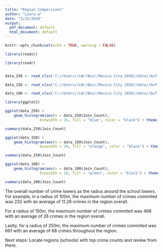 ```yaml
---
title: "Region Comparisons"
author: "Laura.w"
date: "2/25/2020"
output:
  pdf_document: default
  html_document: default
---
```


```r
knitr::opts_chunk$set(echo = TRUE, warning = FALSE)
```


```r
library(readxl)

library(readr)


data_250 <- read_xlsx('C://Users//LW//Box//Mexico City 2020//data//buffer_250_crime1_TableToExcel.xlsx')

data_150 <- read_xlsx('C://Users//LW//Box//Mexico City 2020//data//buffer_150_crime2.xlsx')

data_100 <- read_xlsx('C://Users//LW//Box//Mexico City 2020//data//buffer_100_crime2_TableToExcel.xlsx')


```


```r

library(ggplot2)

ggplot(data_250) +
    geom_histogram(aes(x = data_250$Join_Count),
                binwidth = 25, fill = "blue", color = "black") + theme_minimal(14) + scale_x_continuous(breaks=seq(0,800,100)) + labs(x = "Crime within a 250m radius", y = "Schools")

summary(data_250$Join_Count)


```

```r


ggplot(data_150) +
    geom_histogram(aes(x = data_150$Join_Count),
                binwidth = 20, fill = "orange", color = "black") + theme_minimal(14) + scale_x_continuous(breaks=seq(0,500,50)) + labs(x = "Crime within a 150m radius", y = "Schools")

summary(data_150$Join_Count)

```

```r
ggplot(data_100) +
    geom_histogram(aes(x = data_100$Join_Count),
                binwidth = 10, fill = "green", color = "black") + theme_minimal(14) + scale_x_continuous(breaks=seq(0,300,20)) + labs(x = "Crime within a 100m radius", y = "Schools")

summary(data_100$Join_Count)

```

The overall number of crime lowers as the radius around the school lowers. 
For example, in a radius of 100m, the maximum number of crimes commited was 232 with an average of 11.28 crimes in the region overall. 

For a radius of 150m, the maximum number of crimes commited was 468 with an average of 26 crimes in the region overall.

Lastly, for a radius of 250m, the maximum number of crimes commited was 691 with an average of 68 crimes throughout the region.

Next steps:
Locate regions (schools) with top crime counts and review from there.

